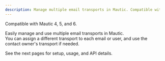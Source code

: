 ```yaml
---
description: Manage multiple email transports in Mautic. Compatible with Mautic 4, 5, and 6.
---
```


<Note>
Compatible with Mautic 4, 5, and 6.
</Note>

Easily manage and use multiple email transports in Mautic.  
You can assign a different transport to each email or user, and use the contact owner's transport if needed.

See the next pages for setup, usage, and API details.

